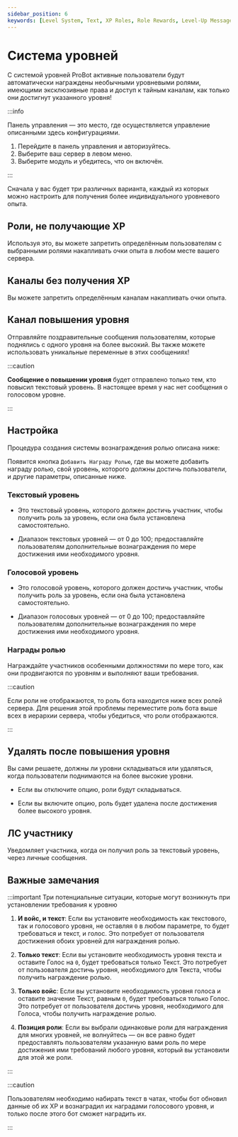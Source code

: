 ```yaml
---
sidebar_position: 6
keywords: [Level System, Text, XP Roles, Role Rewards, Level-Up Message] 
---
```


# Система уровней

С системой уровней ProBot активные пользователи будут автоматически награждены необычными уровневыми ролями, имеющими эксклюзивные права и доступ к тайным каналам, как только они достигнут указанного уровня!

:::info

Панель управления — это место, где осуществляется управление описанными здесь конфигурациями.

1. Перейдите в панель управления и авторизуйтесь. 
2. Выберите ваш сервер в левом меню.
3. Выберите модуль и убедитесь, что он включён. 

:::

Сначала у вас будет три различных варианта, каждый из которых можно настроить для получения более индивидуального уровневого опыта.

## Роли, не получающие XP

Используя это, вы можете запретить определённым пользователям с выбранными ролями накапливать очки опыта в любом месте вашего сервера.

## Каналы без получения XP

Вы можете запретить определённым каналам накапливать очки опыта.

## Канал повышения уровня

Отправляйте поздравительные сообщения пользователям, которые поднялись с одного уровня на более высокий. Вы также можете использовать уникальные переменные в этих сообщениях!

:::caution

**Сообщение о повышении уровня** будет отправлено только тем, кто повысил текстовый уровень. В настоящее время у нас нет сообщения о голосовом уровне.

:::

## Настройка

Процедура создания системы вознаграждения ролью описана ниже:


Появится кнопка `Добавить Награду Ролью`, где вы можете добавить награду ролью, свой уровень, которого должны достичь пользователи, и другие параметры, описанные ниже.

### Текстовый уровень

- Это текстовый уровень, которого должен достичь участник, чтобы получить роль за уровень, если она была установлена самостоятельно.

- Диапазон текстовых уровней — от 0 до 100; предоставляйте пользователям дополнительные вознаграждения по мере достижения ими необходимого уровня.

### Голосовой уровень

- Это голосовой уровень, которого должен достичь участник, чтобы получить роль за уровень, если она была установлена самостоятельно.

- Диапазон голосовых уровней — от 0 до 100; предоставляйте пользователям дополнительные вознаграждения по мере достижения ими необходимого уровня.

### Награды ролью

Награждайте участников особенными должностями по мере того, как они продвигаются по уровням и выполняют ваши требования.

:::caution

Если роли не отображаются, то роль бота находится ниже всех ролей сервера. Для решения этой проблемы переместите роль бота выше всех в иерархии сервера, чтобы убедиться, что роли отображаются.

:::

## Удалять после повышения уровня

Вы сами решаете, должны ли уровни складываться или удаляться, когда пользователи поднимаются на более высокие уровни.

- Если вы отключите опцию, роли будут складываться.

- Если вы включите опцию, роль будет удалена после достижения более высокого уровня.

## ЛС участнику

Уведомляет участника, когда он получил роль за текстовый уровень, через личные сообщения.

## Важные замечания

:::important Три потенциальные ситуации, которые могут возникнуть при установлении требования к уровню

1. **И войс, и текст**: Если вы установите необходимость как текстового, так и голосового уровня, не оставляя `0` в любом параметре, то будет требоваться и текст, и голос. Это потребует от пользователя достижения обоих уровней для награждения ролью.

2. **Только текст**: Если вы установите необходимость уровня текста и оставите Голос на `0`, будет требоваться только Текст. Это потребует от пользователя достичь уровня, необходимого для Текста, чтобы получить награждение ролью.

3. **Только войс**: Если вы установите необходимость уровня голоса и оставите значение Текст, равным `0`, будет требоваться только Голос. Это потребует от пользователя достичь уровня, необходимого для Голоса, чтобы получить награждение ролью.

4. **Позиция роли**: Если вы выбрали одинаковые роли для награждения для многих уровней, не волнуйтесь — он все равно будет предоставлять пользователям указанную вами роль по мере достижения ими требований любого уровня, который вы установили для этой же роли.

:::

:::caution

Пользователям необходимо набирать текст в чатах, чтобы бот обновил данные об их XP и вознаградил их наградами голосового уровня, и только после этого бот сможет наградить их.

:::
